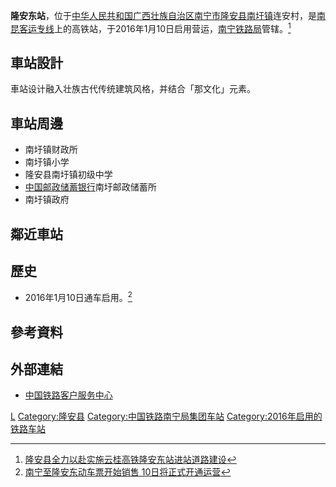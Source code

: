 {{Expand|time=2016-04-23T01:49:34+00:00}}
{{Infobox China railway station
|车站名称 =隆安东站
|图片 = 
|图片介绍 = 
|车站名称拼音 = Long'andong
|英文名称=Long'andong Railway Station
|车站代码 = 48704<ref>{{cite web|url=http://hyfw.12306.cn/hyinfo/action/FwcszsAction_index?type=1|title=营业站服务信息查询|publisher=[[中国铁路客户服务中心|中国铁路客户服务中心]]|accessdate=2017-02-17|archive-date=2016-11-06|archive-url=https://web.archive.org/web/20161106075157/http://hyfw.12306.cn/hyinfo/action/FwcszsAction_index?type=1|dead-url=no}}</ref>
|电报码 = IDZ
|拼音码 = LAD
|车站位置 = [[广西壮族自治区|广西壮族自治区]][[南宁市|南宁市]][[隆安县|隆安县]][[南圩镇|南圩镇]]连安村
|归属 =[[南宁铁路局|南宁铁路局]]
|线路 = [[南昆客运专线|南昆客运专线]]
|车站等级 = 
|月台数目 = 2
|股道数目 = 4
|坐标 = {{coord|23|8|17.48|N|107|42|7.83|E|display=inline,title}}
}}
'''隆安东站'''，位于[[中华人民共和国|中华人民共和国]][[广西壮族自治区|广西壮族自治区]][[南宁市|南宁市]][[隆安县|隆安县]][[南圩镇|南圩镇]]连安村，是[[南昆客运专线|南昆客运专线]]上的高铁站，于2016年1月10日启用营运，[[南宁铁路局|南宁铁路局]]管辖。<ref>[http://gx.people.com.cn/n/2015/1009/c368350-26715847.html 隆安县全力以赴实施云桂高铁隆安东站进站道路建设]</ref>
==車站設計==
車站设计融入壮族古代传统建筑风格，并结合「那文化」元素。
==車站周邊==
* 南圩镇财政所
* 南圩镇小学
* 隆安县南圩镇初级中学
* [[中国邮政储蓄银行|中国邮政储蓄银行]]南圩邮政储蓄所
* 南圩镇政府
== 鄰近車站 ==
{{start rail box|[[中国高速铁路|中国高速铁路]]}}
{{s-inop|[[南宁西站|南宁西]]|往 [[南宁站|南宁]]}}
{{s-line|[[南昆客运专线|南昆客运专线]]}}
{{s-inop|[[平果站|平果]]|往 [[百色站|百色]]}}
{{s-end}}

==歷史==
* 2016年1月10日通车启用。<ref>[http://www.nnnews.net/news/201601/t20160106_1469531.html 南宁至隆安东动车票开始销售 10日将正式开通运营]{{Dead link|date=2019年12月 |bot=InternetArchiveBot |fix-attempted=yes }}</ref>
==參考資料==
{{reflist}}
==外部連結==
* [http://www.12306.cn/mormhweb/ 中国铁路客户服务中心] {{Wayback|url=http://www.12306.cn/mormhweb/ |date=20180205163941 }}
{{China-rail-stub}}
{{南昆客运专线}}
[[Category:南宁市铁路车站|L]]
[[Category:隆安县|Category:隆安县]]
[[Category:中国铁路南宁局集团车站|Category:中国铁路南宁局集团车站]]
[[Category:2016年启用的铁路车站|Category:2016年启用的铁路车站]]